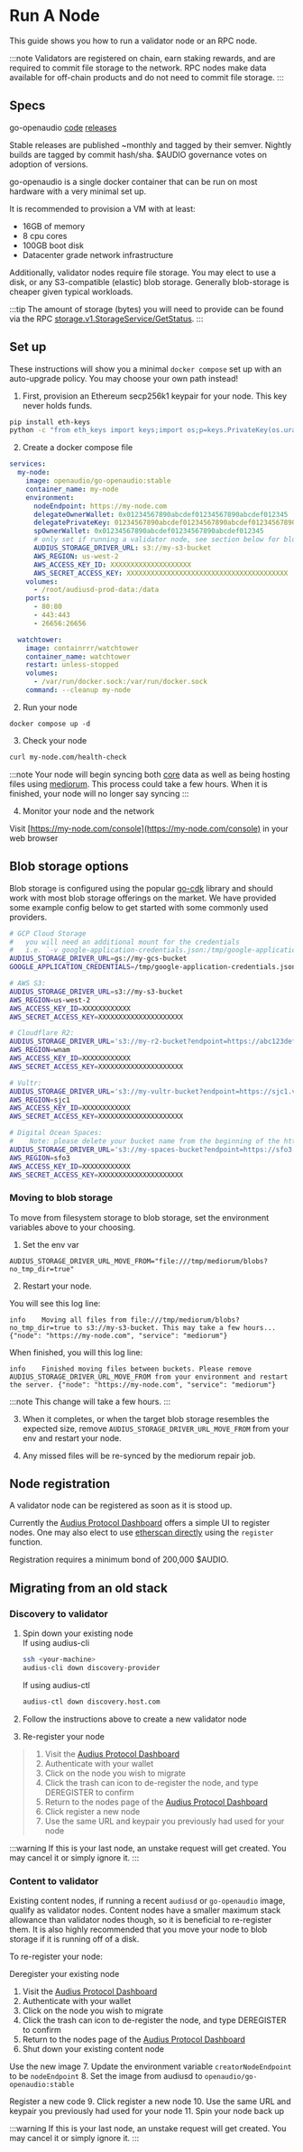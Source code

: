 # Run A Node

This guide shows you how to run a validator node or an RPC node.

:::note
Validators are registered on chain, earn staking rewards, and are required to commit file storage to the network. RPC nodes make data available for off-chain products and do not need to commit file storage.
:::

## Specs

go-openaudio
[code](https://github.com/openaudio/go-openaudio) [releases](https://hub.docker.com/r/openaudio/go-openaudio/tags)


Stable releases are published ~monthly and tagged by their semver. Nightly builds are tagged by commit hash/sha. $AUDIO governance votes on adoption of versions.

go-openaudio is a single docker container that can be run on most hardware with a very minimal set up.

It is recommended to provision a VM with at least:
* 16GB of memory
* 8 cpu cores
* 100GB boot disk
* Datacenter grade network infrastructure

Additionally, validator nodes require file storage. You may elect to use a disk, or any S3-compatible (elastic) blob storage. Generally blob-storage is cheaper given typical workloads.

:::tip
The amount of storage (bytes) you will need to provide can be found via the RPC [storage.v1.StorageService/GetStatus](https://creatornode.audius.co/storage.v1.StorageService/GetStatus).
:::

## Set up

These instructions will show you a minimal `docker compose` set up with an auto-upgrade policy. You may choose your own path instead!

1. First, provision an Ethereum secp256k1 keypair for your node. This key never holds funds.

```bash
pip install eth-keys
python -c "from eth_keys import keys;import os;p=keys.PrivateKey(os.urandom(32));print(p.public_key.to_checksum_address(),p.to_hex())"
```

2. Create a docker compose file
```yaml // [docker-compose.yml]
services:
  my-node:
    image: openaudio/go-openaudio:stable
    container_name: my-node
    environment:
      nodeEndpoint: https://my-node.com
      delegateOwnerWallet: 0x01234567890abcdef01234567890abcdef012345
      delegatePrivateKey: 01234567890abcdef01234567890abcdef01234567890abcdef01234567890ab
      spOwnerWallet: 0x01234567890abcdef01234567890abcdef012345
      # only set if running a validator node, see section below for blob storage providers
      AUDIUS_STORAGE_DRIVER_URL: s3://my-s3-bucket
      AWS_REGION: us-west-2
      AWS_ACCESS_KEY_ID: XXXXXXXXXXXXXXXXXXXX
      AWS_SECRET_ACCESS_KEY: XXXXXXXXXXXXXXXXXXXXXXXXXXXXXXXXXXXXXXXX
    volumes:
      - /root/audiusd-prod-data:/data
    ports:
      - 80:80
      - 443:443
      - 26656:26656

  watchtower:
    image: containrrr/watchtower
    container_name: watchtower
    restart: unless-stopped
    volumes:
      - /var/run/docker.sock:/var/run/docker.sock
    command: --cleanup my-node
```

2. Run your node
```
docker compose up -d
```

3. Check your node
```bash
curl my-node.com/health-check
```

:::note
Your node will begin syncing both [core](/concepts/validators#core) data as well as being hosting files using [mediorum](/concepts/validators#mediorum). This process could take a few hours. When it is finished, your node will no longer say syncing
:::

4. Monitor your node and the network

Visit [https://my-node.com/console](https://my-node.com/console) in your web browser

## Blob storage options

Blob storage is configured using the popular [go-cdk](https://gocloud.dev/) library and should work with most blob storage offerings on the market. We have provided some example config below to get started with some commonly used providers.

```bash
# GCP Cloud Storage
#   you will need an additional mount for the credentials
#   i.e. `-v google-application-credentials.json:/tmp/google-application-credentials.json`
AUDIUS_STORAGE_DRIVER_URL=gs://my-gcs-bucket
GOOGLE_APPLICATION_CREDENTIALS=/tmp/google-application-credentials.json

# AWS S3:
AUDIUS_STORAGE_DRIVER_URL=s3://my-s3-bucket
AWS_REGION=us-west-2
AWS_ACCESS_KEY_ID=XXXXXXXXXXXX
AWS_SECRET_ACCESS_KEY=XXXXXXXXXXXXXXXXXXXXX

# Cloudflare R2:
AUDIUS_STORAGE_DRIVER_URL='s3://my-r2-bucket?endpoint=https://abc123def456.r2.cloudflarestorage.com'
AWS_REGION=wnam
AWS_ACCESS_KEY_ID=XXXXXXXXXXXX
AWS_SECRET_ACCESS_KEY=XXXXXXXXXXXXXXXXXXXXX

# Vultr:
AUDIUS_STORAGE_DRIVER_URL='s3://my-vultr-bucket?endpoint=https://sjc1.vultrobjects.com'
AWS_REGION=sjc1
AWS_ACCESS_KEY_ID=XXXXXXXXXXXX
AWS_SECRET_ACCESS_KEY=XXXXXXXXXXXXXXXXXXXXX

# Digital Ocean Spaces:
#    Note: please delete your bucket name from the beginning of the https endpoint URL
AUDIUS_STORAGE_DRIVER_URL='s3://my-spaces-bucket?endpoint=https://sfo3.digitaloceanspaces.com'
AWS_REGION=sfo3
AWS_ACCESS_KEY_ID=XXXXXXXXXXXX
AWS_SECRET_ACCESS_KEY=XXXXXXXXXXXXXXXXXXXXX
```

### Moving to blob storage

To move from filesystem storage to blob storage, set the environment variables above to your choosing.

1. Set the env var
```
AUDIUS_STORAGE_DRIVER_URL_MOVE_FROM="file:///tmp/mediorum/blobs?no_tmp_dir=true"
```
2. Restart your node.


You will see this log line:
```
info    Moving all files from file:///tmp/mediorum/blobs?no_tmp_dir=true to s3://my-s3-bucket. This may take a few hours...       
{"node": "https://my-node.com", "service": "mediorum"}
```
When finished, you will this log line:

```
info    Finished moving files between buckets. Please remove AUDIUS_STORAGE_DRIVER_URL_MOVE_FROM from your environment and restart the server. {"node": "https://my-node.com", "service": "mediorum"}
```
:::note
This change will take a few hours.
:::

3. When it completes, or when the target blob storage resembles the expected size, remove `AUDIUS_STORAGE_DRIVER_URL_MOVE_FROM` from your env and restart your node.

4. Any missed files will be re-synced by the mediorum repair job.

## Node registration

A validator node can be registered as soon as it is stood up.

Currently the [Audius Protocol Dashboard](https://dashboard.audius.org/#/nodes) offers a simple UI to register nodes. One may also elect to use [etherscan directly](https://etherscan.io/address/0xD17A9bc90c582249e211a4f4b16721e7f65156c8#writeProxyContract) using the `register` function.

Registration requires a minimum bond of 200,000 $AUDIO.

## Migrating from an old stack

### Discovery to validator

1. Spin down your existing node
\
    If using audius-cli
    ```bash
    ssh <your-machine>
    audius-cli down discovery-provider
    ```

    If using audius-ctl
    ```bash
    audius-ctl down discovery.host.com
    ```

2. Follow the instructions above to create a new validator node

3. Re-register your node
> 1. Visit the [Audius Protocol Dashboard](https://dashboard.audius.org/#/nodes)
> 2. Authenticate with your wallet
> 3. Click on the node you wish to migrate
> 4. Click the trash can icon to de-register the node, and type DEREGISTER to confirm
> 5. Return to the nodes page of the [Audius Protocol Dashboard](https://dashboard.audius.org/#/nodes)
> 6. Click register a new node
> 7. Use the same URL and keypair you previously had used for your node
  

:::warning
If this is your last node, an unstake request will get created. You may cancel it or simply ignore it.
:::

### Content to validator

Existing content nodes, if running a recent `audiusd` or `go-openaudio` image, qualify as validator nodes. Content nodes have a smaller maximum stack allowance than validator nodes though, so it is beneficial to re-register them. It is also highly recommended that you move your node to blob storage if it is running off of a disk.

To re-register your node:

Deregister your existing node
1. Visit the [Audius Protocol Dashboard](https://dashboard.audius.org/#/nodes)
2. Authenticate with your wallet
3. Click on the node you wish to migrate
4. Click the trash can icon to de-register the node, and type DEREGISTER to confirm
5. Return to the nodes page of the [Audius Protocol Dashboard](https://dashboard.audius.org/#/nodes)
6. Shut down your existing content node

Use the new image
7. Update the environment variable `creatorNodeEndpoint` to be `nodeEndpoint`
8. Set the image from audiusd to `openaudio/go-openaudio:stable`

Register a new code
9. Click register a new node
10. Use the same URL and keypair you previously had used for your node
11. Spin your node back up

:::warning
If this is your last node, an unstake request will get created. You may cancel it or simply ignore it.
:::
